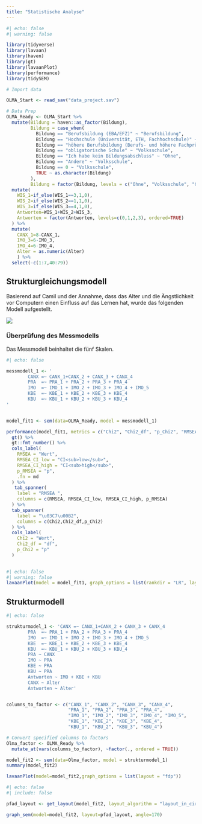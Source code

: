 ```yaml
---
title: "Statistische Analyse"
---
```


```r
#| echo: false
#| warning: false

library(tidyverse)
library(lavaan)
library(haven)
library(gt)
library(lavaanPlot)
library(performance)
library(tidySEM)

# Import data

OLMA_Start <- read_sav("data_project.sav")

# Data Prep
OLMA_Ready <- OLMA_Start %>% 
  mutate(Bildung = haven::as_factor(Bildung),
         Bildung = case_when(
           Bildung == "Berufsbildung (EBA/EFZ)" ~ "Berufsbildung",
           Bildung == "Hochschule (Universität, ETH, Fachhochschule)" ~ "Hochschule",
           Bildung == "höhere Berufsbildung (Berufs- und höhere Fachprüfung, höhere Fachschule)" ~ "höhere Berufsbildung",
           Bildung == "obligatorische Schule" ~ "Volksschule",
           Bildung == "Ich habe kein Bildungsabschluss" ~ "Ohne",
           Bildung == "Andere" ~ "Volksschule",
           Bildung == 0 ~ "Volksschule",
           TRUE ~ as.character(Bildung)
         ),
         Bildung = factor(Bildung, levels = c("Ohne", "Volksschule", "Gymnasium/Fachmittelschule", "Berufsbildung", "höhere Berufsbildung", "Hochschule", ordered=TRUE))) %>% 
  mutate(
    WIS_1=if_else(WIS_1==3,1,0),
    WIS_2=if_else(WIS_2==1,1,0),
    WIS_3=if_else(WIS_3==4,1,0),
    Antworten=WIS_1+WIS_2+WIS_3,
    Antworten = factor(Antworten, levels=c(0,1,2,3), ordered=TRUE)
  ) %>% 
  mutate(
    CANX_1=8-CANX_1,
    IMO_3=6-IMO_3,
    IMO_4=6-IMO_4,
    Alter = as.numeric(Alter)
    ) %>% 
  select(-c(1:7,40:79))

```

## Strukturgleichungsmodell

Basierend auf Camil und der Annahme, dass das Alter und die Ängstlichkeit vor Computern einen Einfluss auf das Lernen hat, wurde das folgenden Modell aufgestellt.

![](images/Untitled%20-%20Frame%201-01.jpg)

### Überprüfung des Messmodells

Das Messmodell beinhaltet die fünf Skalen.

```r
#| echo: false

messmodell_1 <- '
        CANX =~ CANX_1+CANX_2 + CANX_3 + CANX_4
        PRA  =~ PRA_1 + PRA_2 + PRA_3 + PRA_4
        IMO  =~ IMO_1 + IMO_2 + IMO_3 + IMO_4 + IMO_5
        KBE  =~ KBE_1 + KBE_2 + KBE_3 + KBE_4
        KBU  =~ KBU_1 + KBU_2 + KBU_3 + KBU_4
'


model_fit1 <- sem(data=OLMA_Ready, model = messmodell_1)

performance(model_fit1, metrics = c("Chi2", "Chi2_df", "p_Chi2", "RMSEA", "RMSEA_CI_low", "RMSEA_CI_high", "p_RMSEA", "CFI","SRMR")) %>% 
  gt() %>% 
  gt::fmt_number() %>% 
  cols_label(
    RMSEA = "Wert",
    RMSEA_CI_low = "CI<sub>low</sub>",
    RMSEA_CI_high = "CI<sub>high</sub>",
    p_RMSEA = "p",
    .fn = md
  ) %>% 
   tab_spanner(
    label = "RMSEA ",
    columns = c(RMSEA, RMSEA_CI_low, RMSEA_CI_high, p_RMSEA)
  ) %>% 
  tab_spanner(
    label = "\u03C7\u00B2",
    columns = c(Chi2,Chi2_df,p_Chi2)
  ) %>% 
  cols_label(
    Chi2 = "Wert",
    Chi2_df = "df",
    p_Chi2 = "p"
  )
  
```

```r
#| echo: false
#| warning: false
lavaanPlot(model = model_fit1, graph_options = list(rankdir = "LR", layout = "neato"))
```

## Strukturmodell

```r
#| echo: false

strukturmodel_1 <- 'CANX =~ CANX_1+CANX_2 + CANX_3 + CANX_4
        PRA  =~ PRA_1 + PRA_2 + PRA_3 + PRA_4
        IMO  =~ IMO_1 + IMO_2 + IMO_3 + IMO_4 + IMO_5
        KBE  =~ KBE_1 + KBE_2 + KBE_3 + KBE_4
        KBU  =~ KBU_1 + KBU_2 + KBU_3 + KBU_4
        PRA ~ CANX
        IMO ~ PRA
        KBE ~ PRA
        KBU ~ PRA
        Antworten ~ IMO + KBE + KBU
        CANX ~ Alter
        Antworten ~ Alter'


columns_to_factor <- c("CANX_1", "CANX_2", "CANX_3", "CANX_4", 
                       "PRA_1", "PRA_2", "PRA_3", "PRA_4", 
                       "IMO_1", "IMO_2", "IMO_3", "IMO_4", "IMO_5", 
                       "KBE_1", "KBE_2", "KBE_3", "KBE_4", 
                       "KBU_1", "KBU_2", "KBU_3", "KBU_4")

# Convert specified columns to factors
Olma_factor <- OLMA_Ready %>%
  mutate_at(vars(columns_to_factor), ~factor(., ordered = TRUE))

model_fit2 <- sem(data=Olma_factor, model = strukturmodel_1)
summary(model_fit2)
```

```r
lavaanPlot(model=model_fit2,graph_options = list(layout = "fdp"))
```

```r
#| echo: false
#| include: false

pfad_layout <- get_layout(model_fit2, layout_algorithm = "layout_in_circle")

graph_sem(model=model_fit2, layout=pfad_layout, angle=170)
```
